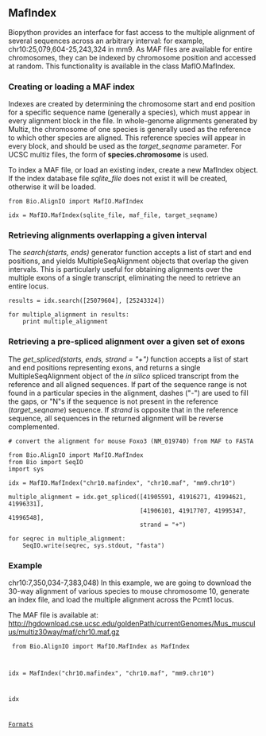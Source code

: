 [[Category:Formats|Formats]]

==MafIndex==
Biopython provides an interface for fast access to the multiple alignment of several sequences across an arbitrary interval: for example, chr10:25,079,604-25,243,324 in mm9.  As MAF files are available for entire chromosomes, they can be indexed by chromosome position and accessed at random.  This functionality is available in the class MafIO.MafIndex.

===Creating or loading a MAF index===

Indexes are created by determining the chromosome start and end position for a specific sequence name (generally a species), which must appear in every alignment block in the file.  In whole-genome alignments generated by Multiz, the chromosome of one species is generally used as the reference to which other species are aligned.  This reference species will appear in every block, and should be used as the ''target_seqname'' parameter.  For UCSC multiz files, the form of '''species.chromosome''' is used.

To index a MAF file, or load an existing index, create a new MafIndex object.  If the index database file ''sqlite_file'' does not exist it will be created, otherwise it will be loaded.

<pre>
from Bio.AlignIO import MafIO.MafIndex

idx = MafIO.MafIndex(sqlite_file, maf_file, target_seqname)
</pre>

===Retrieving alignments overlapping a given interval===

The ''search(starts, ends)'' generator function accepts a list of start and end positions, and yields MultipleSeqAlignment objects that overlap the given intervals.  This is particularly useful for obtaining alignments over the multiple exons of a single transcript, eliminating the need to retrieve an entire locus.

<pre>
results = idx.search([25079604], [25243324])

for multiple_alignment in results:
    print multiple_alignment
</pre>

===Retrieving a pre-spliced alignment over a given set of exons===

The ''get_spliced(starts, ends, strand = "+")'' function accepts a list of start and end positions representing exons, and returns a single MultipleSeqAlignment object of the ''in silico'' spliced transcript from the reference and all aligned sequences.  If part of the sequence range is not found in a particular species in the alignment, dashes ("-") are used to fill the gaps, or "N"s if the sequence is not present in the reference (''target_seqname'') sequence.  If ''strand'' is opposite that in the reference sequence, all sequences in the returned alignment will be reverse complemented.

<pre>
# convert the alignment for mouse Foxo3 (NM_019740) from MAF to FASTA

from Bio.AlignIO import MafIO.MafIndex
from Bio import SeqIO
import sys

idx = MafIO.MafIndex("chr10.mafindex", "chr10.maf", "mm9.chr10")

multiple_alignment = idx.get_spliced([41905591, 41916271, 41994621, 41996331],
                                     [41906101, 41917707, 41995347, 41996548],
                                     strand = "+")

for seqrec in multiple_alignment:
    SeqIO.write(seqrec, sys.stdout, "fasta")
</pre>

===Example===
chr10:7,350,034-7,383,048)
In this example, we are going to download the 30-way alignment of various species to mouse chromosome 10, generate an index file, and load the multiple alignment across the Pcmt1 locus.

The MAF file is available at:
http://hgdownload.cse.ucsc.edu/goldenPath/currentGenomes/Mus_musculus/multiz30way/maf/chr10.maf.gz

<code>
from Bio.AlignIO import MafIO.MafIndex as MafIndex

idx = MafIndex("chr10.mafindex", "chr10.maf", "mm9.chr10")

idx